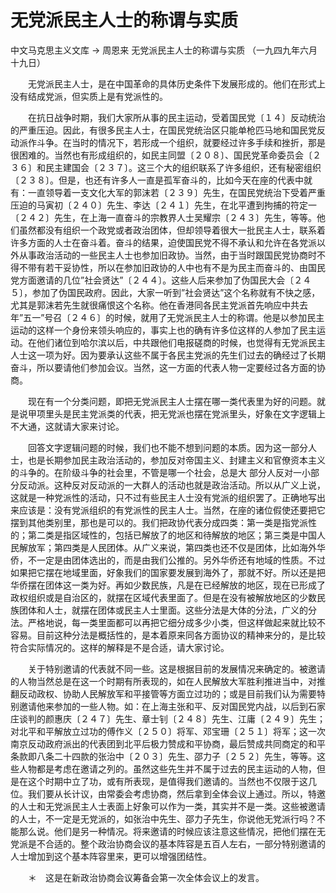 # 无党派民主人士的称谓与实质

中文马克思主义文库 -> 周恩来
无党派民主人士的称谓与实质
（一九四九年六月十九日）


　　无党派民主人士，是在中国革命的具体历史条件下发展形成的。他们在形式上没有结成党派，但实质上是有党派性的。
 
　　在抗日战争时期，我们大家所从事的民主运动，受着国民党〔１４〕反动统治的严重压迫。因此，有很多民主人士，在国民党统治区只能单枪匹马地和国民党反动派作斗争。在当时的情况下，若形成一个组织，就要经过许多手续和挫折，那是很困难的。当然也有形成组织的，如民主同盟〔２０８〕、国民党革命委员会〔２３６〕和民主建国会〔２３７〕。这三个大的组织联系了许多组织，还有秘密组织〔２３８〕。但是，也还有许多人一直是孤军奋斗的，比如今天在座的代表中就有：一直领导着一支文化大军的郭沫若〔２３９〕先生，在国民党统治下受着严重压迫的马寅初〔２４０〕先生、李达〔２４１〕先生，在北平遭到拘捕的符定一〔２４２〕先生，在上海一直奋斗的宗教界人士吴耀宗〔２４３〕先生，等等。他们虽然都没有组织一个政党或者政治团体，但却领导着很大一批民主人士，联系着许多方面的人士在奋斗着。奋斗的结果，迫使国民党不得不承认和允许在各党派以外从事政治活动的一些民主人士也参加旧政协。当然，由于当时跟国民党协商时不得不带有若干妥协性，所以在参加旧政协的人中也有不是为民主而奋斗的、由国民党方面邀请的几位"社会贤达"〔２４４〕。这些人后来参加了伪国民大会〔２４５〕，参加了伪国民政府。因此，大家一听到"社会贤达"这个名称就有不快之感，尤其是郭沫若先生就很痛恨这个名称。他在香港同各民主党派首先响应中共去年"五一"号召〔２４６〕的时候，就用了无党派民主人士的称谓。他是以参加民主运动的这样一个身份来领头响应的，事实上也的确有许多位这样的人参加了民主运动。在他们诸位到哈尔滨以后，中共跟他们电报磋商的时候，也觉得有无党派民主人士这一项为好。因为要承认这些不属于各民主党派的先生们过去的确经过了长期奋斗，所以要请他们参加会议。当然，这一方面的代表人物一定要经过各方面的协商。

　　现在有一个分类问题，即把无党派民主人士摆在哪一类代表里为好的问题。就是说甲项里头是民主党派类的代表，把无党派也摆在党派里头，好象在文字逻辑上不大通，这就请大家来讨论。

　　回答文字逻辑问题的时候，我们也不能不想到问题的本质。因为这一部分人士，也是长期参加民主政治活动的，参加反对帝国主义、封建主义和官僚资本主义的斗争的。在阶级斗争的社会里，不管是哪一个社会，总是大 部分人反对一小部分反动派。这种反对反动派的一大群人的活动也就是政治活动。所以从广义上说，这就是一种党派性的活动，只不过有些民主人士没有党派的组织罢了。正确地写出来应该是：没有党派组织的有党派性的民主人士。当然，在座的诸位假使还要把它摆到其他类别里，那也是可以的。我们把政协代表分成四类：第一类是指党派性的；第二类是指区域性的，包括已解放了的地区和待解放的地区；第三类是中国人民解放军；第四类是人民团体。从广义来说，第四类也还不仅是团体，比如海外华侨，不一定是由团体选出的，而是由我们公推的。另外华侨还有地域的性质。不过如果把它摆在地域里面，好象我们的国家要发展到海外了，那就不好。所以还是把华侨摆在团体这一类为好。再如少数民族，凡是在已经解放的地区，现在已形成了政权组织或是自治区的，就摆在区域代表里面了。但是在没有被解放地区的少数民族团体和人士，就摆在团体或民主人士里面。这些分法是大体的分法，广义的分法。严格地说，每一类里面都可以再把它细分成多少小类，但这样做起来就比较不容易。目前这种分法是概括性的，是本着原来同各方面协议的精神来分的，是比较符合实际情况的。这样的解释是不是合适，请大家讨论。

　　关于特别邀请的代表就不同一些。这是根据目前的发展情况来确定的。被邀请的人物当然总是在这一个时期有所表现的，如在人民解放大军胜利推进当中，对推翻反动政权、协助人民解放军和平接管等方面立过功的；或是目前我们认为需要特别邀请他来参加的一些人物。如：在上海主张和平、反对国民党内战，以后到石家庄谈判的颜惠庆〔２４７〕先生、章士钊〔２４８〕先生、江庸〔２４９〕先生；对北平和平解放立过功的傅作义〔２５０〕将军、邓宝珊〔２５１〕将军；这一次南京反动政府派出的代表团到北平后极力赞成和平协商，最后赞成共同商定的和平条款即八条二十四款的张治中〔２０３〕先生、邵力子〔２５２〕先生，等等。这些人物都是考虑在邀请之列的。虽然这些先生并不属于过去的民主运动的人物，但是在这个时期中立了功，或有所表现，是值得我们邀请的。当然也不仅限于这几位。我们要从长计议，由常委会考虑协商，然后拿到全体会议上通过。所以，特邀的人士和无党派民主人士表面上好象可以作为一类，其实并不是一类。这些被邀请的人士，不一定是无党派的，如张治中先生、邵力子先生，你说他无党派行吗？不能那么说。他们是另一种情况。将来邀请的时候应该注意这些情况，把他们摆在无党派是不合适的。整个政治协商会议的基本阵容是五百人左右，一部分特别邀请的人士增加到这个基本阵容里来，更可以增强团结性。



　　＊　这是在新政治协商会议筹备会第一次全体会议上的发言。



